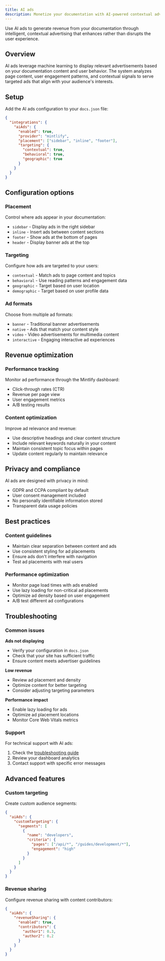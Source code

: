 ```yaml
---
title: AI ads
description: Monetize your documentation with AI-powered contextual advertising
---
```


Use AI ads to generate revenue from your documentation through intelligent, contextual advertising that enhances rather than disrupts the user experience.

## Overview

AI ads leverage machine learning to display relevant advertisements based on your documentation content and user behavior. The system analyzes page content, user engagement patterns, and contextual signals to serve targeted ads that align with your audience's interests.

## Setup

Add the AI ads configuration to your `docs.json` file:

```json
{
  "integrations": {
    "aiAds": {
      "enabled": true,
      "provider": "mintlify",
      "placement": ["sidebar", "inline", "footer"],
      "targeting": {
        "contextual": true,
        "behavioral": true,
        "geographic": true
      }
    }
  }
}
```

## Configuration options

### Placement

Control where ads appear in your documentation:

- `sidebar` - Display ads in the right sidebar
- `inline` - Insert ads between content sections
- `footer` - Show ads at the bottom of pages
- `header` - Display banner ads at the top

### Targeting

Configure how ads are targeted to your users:

- `contextual` - Match ads to page content and topics
- `behavioral` - Use reading patterns and engagement data
- `geographic` - Target based on user location
- `demographic` - Target based on user profile data

### Ad formats

Choose from multiple ad formats:

- `banner` - Traditional banner advertisements
- `native` - Ads that match your content style
- `video` - Video advertisements for multimedia content
- `interactive` - Engaging interactive ad experiences

## Revenue optimization

### Performance tracking

Monitor ad performance through the Mintlify dashboard:

- Click-through rates (CTR)
- Revenue per page view
- User engagement metrics
- A/B testing results

### Content optimization

Improve ad relevance and revenue:

- Use descriptive headings and clear content structure
- Include relevant keywords naturally in your content
- Maintain consistent topic focus within pages
- Update content regularly to maintain relevance

## Privacy and compliance

AI ads are designed with privacy in mind:

- GDPR and CCPA compliant by default
- User consent management included
- No personally identifiable information stored
- Transparent data usage policies

## Best practices

### Content guidelines

- Maintain clear separation between content and ads
- Use consistent styling for ad placements
- Ensure ads don't interfere with navigation
- Test ad placements with real users

### Performance optimization

- Monitor page load times with ads enabled
- Use lazy loading for non-critical ad placements
- Optimize ad density based on user engagement
- A/B test different ad configurations

## Troubleshooting

### Common issues

**Ads not displaying**
- Verify your configuration in `docs.json`
- Check that your site has sufficient traffic
- Ensure content meets advertiser guidelines

**Low revenue**
- Review ad placement and density
- Optimize content for better targeting
- Consider adjusting targeting parameters

**Performance impact**
- Enable lazy loading for ads
- Optimize ad placement locations
- Monitor Core Web Vitals metrics

### Support

For technical support with AI ads:

1. Check the [troubleshooting guide](/contact-support)
2. Review your dashboard analytics
3. Contact support with specific error messages

## Advanced features

### Custom targeting

Create custom audience segments:

```json
{
  "aiAds": {
    "customTargeting": {
      "segments": [
        {
          "name": "developers",
          "criteria": {
            "pages": ["/api/*", "/guides/development/*"],
            "engagement": "high"
          }
        }
      ]
    }
  }
}
```

### Revenue sharing

Configure revenue sharing with content contributors:

```json
{
  "aiAds": {
    "revenueSharing": {
      "enabled": true,
      "contributors": {
        "author1": 0.3,
        "author2": 0.2
      }
    }
  }
}
```